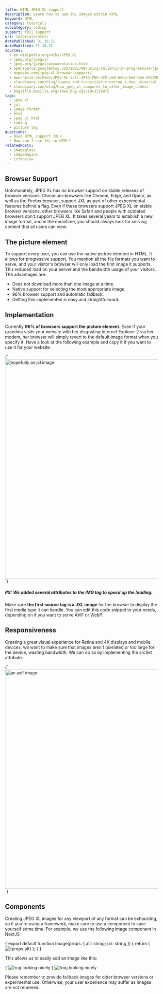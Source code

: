 ```yaml
---
title: HTML JPEG XL support
description: Learn how to use JXL images within HTML.
keyword: HTML
category: tutorials
subcategory: coding
support: full support
url: tutorials/html/
datePublished: 31.10.21
dateModified: 31.10.21
sources:
  - en.wikipedia.org/wiki/JPEG_XL
  - jpeg.org/jpegxl/
  - jpeg.org/jpegxl/documentation.html
  - opensource.googleblog.com/2021/09/using-saliency-in-progressive-jpeg-xl-images.html
  - nspeaks.com/jpeg-xl-browser-support/
  - www.heise.de/news/JPEG-XL-soll-JPEG-PNG-GIF-umd-Webp-beerben-5022986.html
  - cloudinary.com/blog/legacy_and_transition_creating_a_new_universal_image_codec
  - cloudinary.com/blog/how_jpeg_xl_compares_to_other_image_codecs
  - bugzilla.mozilla.org/show_bug.cgi?id=1539075
tags:
  - jpeg xl
  - jxl
  - image format
  - html
  - jpeg xl html
  - coding
  - picture tag
questions:
  - Does HTML support JXL?
  - How can I use JXL in HTML?
relatedPosts:
  - imageglass
  - imagemagick
  - irfanview
---
```


## Browser Support

Unfortunately, JPEG XL has no browser support on stable releases of browser versions. Chromium-browsers like Chrome, Edge, and Opera, as well as the Firefox browser, support JXL as part of other experimental features behind a flag.
Even if these browsers support JPEG XL on stable browser versions, other browsers like Safari and people with outdated browsers don't support JPEG XL. It takes several years to establish a new image format, and in the meantime, you should always look for serving content that all users can view.

## The picture element

To support every user, you can use the native picture element in HTML. It allows for progressive support. You mention all the file formats you want to serve, and your visitor's browser will only load the first image it supports. This reduced load on your server and the bandwidth usage of your visitors. The advantages are:

- Does not download more than one image at a time.
- Native support for selecting the most appropriate image.
- 96% browser support and automatic fallback.
- Getting this implemented is easy and straightforward.

## Implementation

Currently **96% of browsers support the picture element**. Even if your grandma visits your website with her disgusting Internet Explorer 2 via her modem, her browser will simply revert to the default image format when you specify it. Have a look at the following example and copy it if you want to use it for your website:

<Syntax language="html">
  {`<picture>
  <source srcSet="image.jxl" type="image/jxl" />
  <source srcSet="image.avif" type="image/avif" />
  <source srcSet="image.webp" type="image/webp" />
  <img
  width="1280" height="720" decoding="async" loading="lazy"
  src="image.jpg" alt="hopefully an jxl image" />
</picture>`}
</Syntax>

##### PS: We added several attributes to the IMG tag to speed up the loading.

Make sure **the first source tag is a JXL image** for the browser to display the first media type it can handle. You can edit this code snippet to your needs, depending on if you want to serve AVIF or WebP.

## Responsiveness

Creating a great visual experience for Retina and 4K displays and mobile devices, we want to make sure that images aren't pixelated or too large for the device, wasting bandwidth. We can do so by implementing the srcSet attribute.

<Syntax language="html">
  {`<picture>
   <source
      sizes="(max-width: 640px) 100vw, 640px"
      srcSet="/image-1280.jxl 1280w, /image-640.jxl 640w, /image-320.jxl 320w"
      type="image/jxl" />
   <source
      sizes="(max-width: 640px) 100vw, 640px"
      srcSet="/image-1280.avif 1280w, /image-640.avif 640w, /image-320.avif 320w"
      type="image/avif" />
   <source
      sizes="(max-width: 640px) 100vw, 640px"
      srcSet="/image-1280.avif 1280w, /image-640.webp 640w, /image-320.webp 320w"
      type="image/webp" />
   <source
      sizes="(max-width: 640px) 100vw, 640px"
      srcSet="/image-1280.avif 1280w, /image-640.jpg 640w, /image-320.jpg 320w"
      type="image/jpg" />
   <img
      width="1280" height="720" decoding="async" loading="lazy"
      src="/image.jpg" alt="an avif image" />
</picture>`}
</Syntax>

## Components

Creating JPEG XL images for any viewport of any format can be exhausting, so if you're using a framework, make sure to use a component to save yourself some time.
For example, we use the following image component in NextJS:

<Syntax language="typescript">
  {`export default function Image(props: { alt: string; url: string }) {
  return (
    <picture>
      <source
        type="image/jxl"
        srcSet={\`/img/\${props.url}-1536.jxl 1536w, /img/\${props.url}-768.jxl 768w, /img/\${props.url}-576.jxl 576w, /img/\${props.url}-384.jxl 384w\`}
        sizes="(max-width: 768px) 100vw, 768px"
      />
      <source
        type="image/avif"
        srcSet={\`/img/\${props.url}-1536.avif 1536w, /img/\${props.url}-768.avif 768w, /img/\${props.url}-576.avif 576w, /img/\${props.url}-384.avif 384w\`}
        sizes="(max-width: 768px) 100vw, 768px"
      />
      <source
        type="image/webp"
        srcSet={\`/img/\${props.url}-1536.webp 1536w, /img/\${props.url}-768.webp 768w, /img/\${props.url}-576.webp 576w, /img/\${props.url}-384.webp 384w\`}
        sizes="(max-width: 768px) 100vw, 768px"
      />
      <source
        type="image/jpeg"
        srcSet={\`/img/\${props.url}-1536.jpg 1536w, /img/\${props.url}-768.jpg 768w, /img/\${props.url}-576.jpg 576w, /img/\${props.url}-384.jpg 384w\`}
        sizes="(max-width: 768px) 100vw, 768px"
      />
      <img
        loading="lazy"
        decoding="async"
        width={2880}
        height={1620}
        src={\`/img/\${props.url}-1536.jpg\`}
        alt={props.alt}
        title={props.alt}
      />
    </picture>
  );
}`}
</Syntax>

This allows us to easily add an image like this:

<Syntax language="html">
  {`<Image src="frog" alt="frog looking nicely" />`}
</Syntax>

<Image src="frog" alt="frog looking nicely" />

Please remember to provide fallback images for older browser versions or experimental use. Otherwise, your user experience may suffer as images are not rendered.
